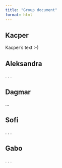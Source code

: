 ```yaml
---
title: "Group document"
format: html
---
```


## Kacper

Kacper's text :-)

## Aleksandra

. . .

## Dagmar

...

## Sofi

. . .

## Gabo

. . .
